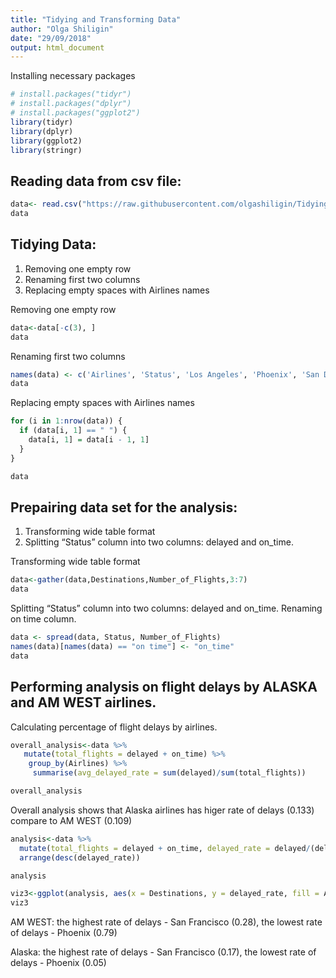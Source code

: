 ```yaml
---
title: "Tidying and Transforming Data"
author: "Olga Shiligin"
date: "29/09/2018"
output: html_document
---
```


Installing necessary packages
```r
# install.packages("tidyr")
# install.packages("dplyr")
# install.packages("ggplot2")
library(tidyr)
library(dplyr)
library(ggplot2)
library(stringr)

```

Reading data from csv file:
---------------------------
```r
data<- read.csv("https://raw.githubusercontent.com/olgashiligin/Tidying_and_Transforming/master/delays.csv",sep=",")
data

```
Tidying Data:
---------------
1. Removing one empty row
2. Renaming first two columns
3. Replacing empty spaces with Airlines names


 Removing one empty row

```r
data<-data[-c(3), ] 
data
```


  Renaming first two columns

```r
names(data) <- c('Airlines', 'Status', 'Los Angeles', 'Phoenix', 'San Diego','San Francisco', names(data)[7])
data
```

 Replacing empty spaces with Airlines names

```r
for (i in 1:nrow(data)) {
  if (data[i, 1] == " ") {
    data[i, 1] = data[i - 1, 1]
  }
}

data

```
Prepairing data set for the analysis:
--------------------------------------
1. Transforming wide table format
2. Splitting "Status" column into two columns: delayed and on_time.


 Transforming wide table format

```r
data<-gather(data,Destinations,Number_of_Flights,3:7)
data
```

 Splitting "Status" column into two columns: delayed and on_time. Renaming on time column.

```r
data <- spread(data, Status, Number_of_Flights)
names(data)[names(data) == "on time"] <- "on_time"
data
```

 Performing analysis on flight delays by ALASKA and AM WEST airlines. 
---------------------------------------------------------------------
 Calculating percentage of flight delays by airlines. 

```r
overall_analysis<-data %>% 
   mutate(total_flights = delayed + on_time) %>%
    group_by(Airlines) %>% 
     summarise(avg_delayed_rate = sum(delayed)/sum(total_flights))

overall_analysis

```
Overall analysis shows that Alaska airlines has higer rate of delays (0.133) compare to  AM WEST (0.109)

```r
analysis<-data %>%
  mutate(total_flights = delayed + on_time, delayed_rate = delayed/(delayed+on_time)) %>%
  arrange(desc(delayed_rate))

analysis
```


 
```r
viz3<-ggplot(analysis, aes(x = Destinations, y = delayed_rate, fill = Airlines)) + geom_col( position = "dodge") + ylab("Delayed Flights, %")+ggtitle("           Flight Delays By Airlines and By Destinations")
viz3

```

AM WEST: the highest rate of delays - San Francisco (0.28), the lowest rate of delays - Phoenix (0.79)

Alaska: the highest rate of delays - San Francisco (0.17), the lowest rate of delays - Phoenix (0.05)






